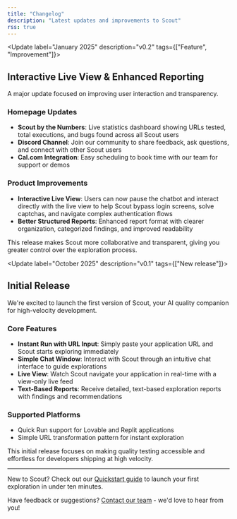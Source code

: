 ```yaml
---
title: "Changelog"
description: "Latest updates and improvements to Scout"
rss: true
---
```


<Update label="January 2025" description="v0.2" tags={["Feature", "Improvement"]}>

## Interactive Live View & Enhanced Reporting

A major update focused on improving user interaction and transparency.

### Homepage Updates
- **Scout by the Numbers**: Live statistics dashboard showing URLs tested, total executions, and bugs found across all Scout users
- **Discord Channel**: Join our community to share feedback, ask questions, and connect with other Scout users
- **Cal.com Integration**: Easy scheduling to book time with our team for support or demos

### Product Improvements
- **Interactive Live View**: Users can now pause the chatbot and interact directly with the live view to help Scout bypass login screens, solve captchas, and navigate complex authentication flows
- **Better Structured Reports**: Enhanced report format with clearer organization, categorized findings, and improved readability

This release makes Scout more collaborative and transparent, giving you greater control over the exploration process.

</Update>

<Update label="October 2025" description="v0.1" tags={["New release"]}>

## Initial Release

We're excited to launch the first version of Scout, your AI quality companion for high-velocity development.

### Core Features
- **Instant Run with URL Input**: Simply paste your application URL and Scout starts exploring immediately
- **Simple Chat Window**: Interact with Scout through an intuitive chat interface to guide explorations
- **Live View**: Watch Scout navigate your application in real-time with a view-only live feed
- **Text-Based Reports**: Receive detailed, text-based exploration reports with findings and recommendations

### Supported Platforms
- Quick Run support for Lovable and Replit applications
- Simple URL transformation pattern for instant exploration

This initial release focuses on making quality testing accessible and effortless for developers shipping at high velocity.

</Update>

---

New to Scout? Check out our [Quickstart guide](/quickstart) to launch your first exploration in under ten minutes.

Have feedback or suggestions? [Contact our team](mailto:huy.tieu@scoutqa.ai) - we'd love to hear from you!
